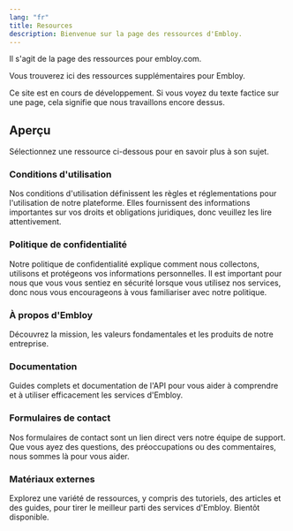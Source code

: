 ```yaml
---
lang: "fr"
title: Resources
description: Bienvenue sur la page des ressources d'Embloy.
---
```


Il s'agit de la page des ressources pour embloy.com.

Vous trouverez ici des ressources supplémentaires pour Embloy.

<Callout>

Ce site est en cours de développement. Si vous voyez du texte factice sur une page, cela signifie que nous travaillons encore dessus.

</Callout>

## Aperçu

Sélectionnez une ressource ci-dessous pour en savoir plus à son sujet.

<div className="grid sm:grid-cols-2 gap-4 mt-6">

<Card href="/resources/terms">

### Conditions d'utilisation

Nos conditions d'utilisation définissent les règles et réglementations pour l'utilisation de notre plateforme. Elles fournissent des informations importantes sur vos droits et obligations juridiques, donc veuillez les lire attentivement.

</Card>

<Card href="/resources/privacy">

### Politique de confidentialité

Notre politique de confidentialité explique comment nous collectons, utilisons et protégeons vos informations personnelles. Il est important pour nous que vous vous sentiez en sécurité lorsque vous utilisez nos services, donc nous vous encourageons à vous familiariser avec notre politique.

</Card>

<Card href="https://about.embloy.com" target="_blank">

### À propos d'Embloy

Découvrez la mission, les valeurs fondamentales et les produits de notre entreprise.

</Card>

<Card href="https://developers.embloy.com" target="_blank">

### Documentation

Guides complets et documentation de l'API pour vous aider à comprendre et à utiliser efficacement les services d'Embloy.

</Card>

<Card href="/contact" disabled>

### Formulaires de contact

Nos formulaires de contact sont un lien direct vers notre équipe de support. Que vous ayez des questions, des préoccupations ou des commentaires, nous sommes là pour vous aider.

</Card>

<Card href="/resources" disabled>

### Matériaux externes

Explorez une variété de ressources, y compris des tutoriels, des articles et des guides, pour tirer le meilleur parti des services d'Embloy. Bientôt disponible.

</Card>

</div>
